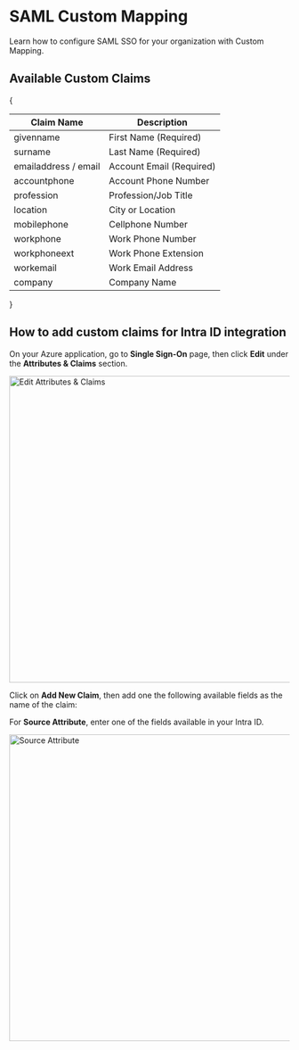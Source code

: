 
# SAML Custom Mapping

Learn how to configure SAML SSO for your organization with Custom Mapping.

## Available Custom Claims

{<table>

  <thead>
    <tr>
      <th>Claim Name</th>
      <th>Description</th>
    </tr>
  </thead>
  <tbody>
    <tr>
      <td>givenname</td>
      <td>First Name (Required)</td>
    </tr>
    <tr>
      <td>surname</td>
      <td>Last Name (Required)</td>
    </tr>
    <tr>
      <td>emailaddress / email</td>
      <td>Account Email (Required)</td>
    </tr>
    <tr>
      <td>accountphone</td>
      <td>Account Phone Number</td>
    </tr>
    <tr>
      <td>profession</td>
      <td>Profession/Job Title</td>
    </tr>
    <tr>
      <td>location</td>
      <td>City or Location</td>
    </tr>
    <tr>
      <td>mobilephone</td>
      <td>Cellphone Number</td>
    </tr>
    <tr>
      <td>workphone</td>
      <td>Work Phone Number</td>
    </tr>
    <tr>
      <td>workphoneext</td>
      <td>Work Phone Extension</td>
    </tr>
    <tr>
      <td>workemail</td>
      <td>Work Email Address</td>
    </tr>
    <tr>
      <td>company</td>
      <td>Company Name</td>
    </tr>
  </tbody>
</table>}

## How to add custom claims for Intra ID integration

On your Azure application, go to **Single Sign-On** page, then click **Edit** under the **Attributes & Claims** section.<br />

<img src="/edit-attributes-claims.png" alt="Edit Attributes & Claims" width="550px" />

Click on **Add New Claim**, then add one the following available fields as the name of the claim:

For **Source Attribute**, enter one of the fields available in your Intra ID.<br />

<img src="/source-attribute.png" alt="Source Attribute" width="550px" />
